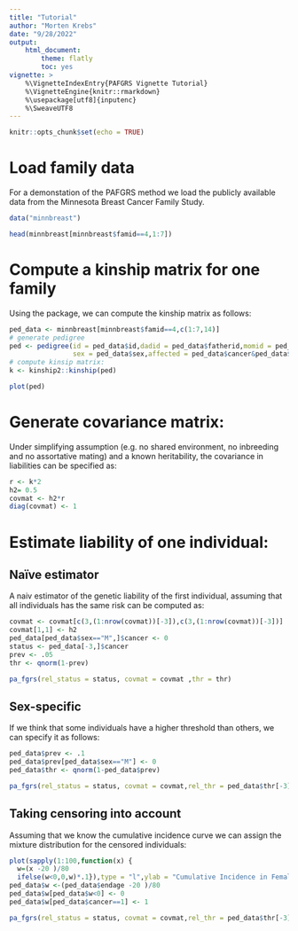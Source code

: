 ```yaml
---
title: "Tutorial"
author: "Morten Krebs"
date: "9/28/2022"
output: 
    html_document:
        theme: flatly
        toc: yes
vignette: >
    %\VignetteIndexEntry{PAFGRS Vignette Tutorial}
    %\VignetteEngine{knitr::rmarkdown}
    %\usepackage[utf8]{inputenc}
    %\SweaveUTF8
---
```


```r
knitr::opts_chunk$set(echo = TRUE)
```

# Load family data
For a demonstation of the PAFGRS method we load the publicly available data from the Minnesota Breast Cancer Family Study.
```r
data("minnbreast")

head(minnbreast[minnbreast$famid==4,1:7])
```

# Compute a kinship matrix for one family
Using the \code{kinship2} package, we can compute the kinship matrix as follows: 

```r
ped_data <- minnbreast[minnbreast$famid==4,c(1:7,14)]
# generate pedigree
ped <- pedigree(id = ped_data$id,dadid = ped_data$fatherid,momid = ped_data$motherid,
                sex = ped_data$sex,affected = ped_data$cancer&ped_data$sex=="F", status=)
# compute kinsip matrix: 
k <- kinship2::kinship(ped)

plot(ped)
```


# Generate covariance matrix:
Under simplifying assumption (e.g. no shared environment, no inbreeding and no assortative mating) and a known heritability, the covariance in liabilities can be specified as: 
```r
r <- k*2
h2= 0.5 
covmat <- h2*r 
diag(covmat) <- 1
```

# Estimate liability of one individual:
## Naïve estimator 
A naiv estimator of the genetic liability of the first individual, assuming that all individuals has the same risk can be computed as:
```r
covmat <- covmat[c(3,(1:nrow(covmat))[-3]),c(3,(1:nrow(covmat))[-3])]
covmat[1,1] <- h2 
ped_data[ped_data$sex=="M",]$cancer <- 0 
status <- ped_data[-3,]$cancer
prev <- .05
thr <- qnorm(1-prev)

pa_fgrs(rel_status = status, covmat = covmat ,thr = thr)
```

## Sex-specific 
If we think that some individuals have a higher threshold than others, we can specify it as follows:
```r
ped_data$prev <- .1
ped_data$prev[ped_data$sex=="M"] <- 0
ped_data$thr <- qnorm(1-ped_data$prev)

pa_fgrs(rel_status = status, covmat = covmat,rel_thr = ped_data$thr[-3])
```

## Taking censoring into account 
Assuming that we know the cumulative incidence curve we can assign the mixture distribution for the censored individuals:

```r
plot(sapply(1:100,function(x) {
  w=(x -20 )/80
  ifelse(w<0,0,w)*.1}),type = "l",ylab = "Cumulative Incidence in Females",xlab = "Age")
ped_data$w <-(ped_data$endage -20 )/80
ped_data$w[ped_data$w<0] <- 0
ped_data$w[ped_data$cancer==1] <- 1

pa_fgrs(rel_status = status, covmat = covmat,rel_thr = ped_data$thr[-3],rel_w = ped_data$w[-3])
```
